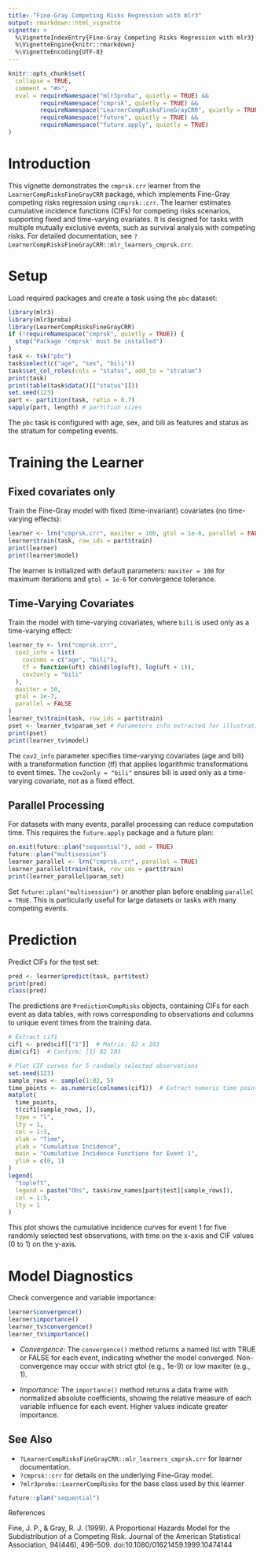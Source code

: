 ```yaml
---
title: "Fine-Gray Competing Risks Regression with mlr3"
output: rmarkdown::html_vignette
vignette: >
  %\VignetteIndexEntry{Fine-Gray Competing Risks Regression with mlr3}
  %\VignetteEngine{knitr::rmarkdown}
  %\VignetteEncoding{UTF-8}
---
```


```r
knitr::opts_chunk$set(
  collapse = TRUE,
  comment = "#>",
  eval = requireNamespace("mlr3proba", quietly = TRUE) &&
         requireNamespace("cmprsk", quietly = TRUE) &&
         requireNamespace("LearnerCompRisksFineGrayCRR", quietly = TRUE) &&
         requireNamespace("future", quietly = TRUE) &&
         requireNamespace("future.apply", quietly = TRUE)
)
```

# Introduction

This vignette demonstrates the `cmprsk.crr` learner from
the `LearnerCompRisksFineGrayCRR` package, which implements
Fine-Gray competing risks regression using `cmprsk::crr`. 
The learner estimates cumulative incidence functions (CIFs)
for competing risks scenarios, supporting fixed and time-varying
ovariates. It is designed for tasks with multiple mutually exclusive events,
such as survival analysis with competing risks. For detailed documentation, 
see `?LearnerCompRisksFineGrayCRR::mlr_learners_cmprsk.crr`.

# Setup

Load required packages and create a task using the `pbc` dataset:

```r
library(mlr3)
library(mlr3proba)
library(LearnerCompRisksFineGrayCRR)
if (!requireNamespace("cmprsk", quietly = TRUE)) {
  stop("Package 'cmprsk' must be installed")
}
task <- tsk("pbc")
task$select(c("age", "sex", "bili"))
task$set_col_roles(cols = "status", add_to = "stratum")
print(task)
print(table(task$data()[["status"]]))
set.seed(123)
part <- partition(task, ratio = 0.7)
sapply(part, length) # partition sizes

```

The `pbc` task is configured with age, sex, and bili as features and status
as the stratum for competing events.




# Training the Learner

## Fixed covariates only


Train the Fine-Gray model with fixed (time-invariant) covariates (no time-varying effects):

```r
learner <- lrn("cmprsk.crr", maxiter = 100, gtol = 1e-6, parallel = FALSE)
learner$train(task, row_ids = part$train)
print(learner)
print(learner$model)
```

The learner is initialized with default parameters: 
`maxiter = 100` for maximum iterations and `gtol = 1e-6`
for convergence tolerance.




## Time-Varying Covariates

Train the model with time-varying covariates, where `bili` is used only
as a time-varying effect:

```r
learner_tv <- lrn("cmprsk.crr",
  cov2_info = list(
    cov2nms = c("age", "bili"),
    tf = function(uft) cbind(log(uft), log(uft + 1)),
    cov2only = "bili"
  ),
  maxiter = 50,
  gtol = 1e-7,
  parallel = FALSE
)
learner_tv$train(task, row_ids = part$train)
pset <- learner_tv$param_set # Parameters info extracted for illustration
print(pset)
print(learner_tv$model)

```


The `cov2_info` parameter specifies time-varying covariates (age and bili)
with a transformation function (tf) that applies logarithmic transformations
to event times. The `cov2only = "bili"` ensures bili is used only 
as a time-varying covariate, not as a fixed effect.

## Parallel Processing

For datasets with many events, parallel processing can reduce computation time.
This requires the `future.apply` package and a future plan:

```r
on.exit(future::plan("sequential"), add = TRUE)
future::plan("multisession")
learner_parallel <- lrn("cmprsk.crr", parallel = TRUE)
learner_parallel$train(task, row_ids = part$train)
print(learner_parallel$param_set)
```

Set `future::plan("multisession")` or another plan before enabling 
`parallel = TRUE`. This is particularly useful for large datasets 
or tasks with many competing events.




# Prediction

Predict CIFs for the test set:

```r
pred <- learner$predict(task, part$test)
print(pred)
class(pred)

```

The predictions are `PredictionCompRisks` objects, containing CIFs for each event as 
data tables, with rows corresponding to observations and columns to unique event
times from the training data.


```r

# Extract cif1
cif1 <- pred$cif[["1"]]  # Matrix: 82 x 103
dim(cif1)  # Confirm: [1] 82 103

# Plot CIF curves for 5 randomly selected observations
set.seed(123)
sample_rows <- sample(1:82, 5)
time_points <- as.numeric(colnames(cif1))  # Extract numeric time points
matplot(
  time_points,
  t(cif1[sample_rows, ]),
  type = "l",
  lty = 1,
  col = 1:5,
  xlab = "Time",
  ylab = "Cumulative Incidence",
  main = "Cumulative Incidence Functions for Event 1",
  ylim = c(0, 1)
)
legend(
  "topleft",
  legend = paste("Obs", task$row_names[part$test][sample_rows]),
  col = 1:5,
  lty = 1
)
```

This plot shows the cumulative incidence curves for event 1 
for five randomly selected test observations, 
with time on the x-axis and CIF values (0 to 1) on the y-axis.



# Model Diagnostics

Check convergence and variable importance:

```r
learner$convergence()
learner$importance()
learner_tv$convergence()
learner_tv$importance()

```

* *Convergence:* The `convergence()` method returns a named list with TRUE or FALSE 
for each event, indicating whether the model converged. Non-convergence may occur
with strict gtol (e.g., 1e-9) or low maxiter (e.g., 1).

* *Importance:* The `importance()` method returns a data frame with normalized absolute coefficients, 
showing the relative measure of each variable influence for each event. Higher values indicate greater
importance.

## See Also

* `?LearnerCompRisksFineGrayCRR::mlr_learners_cmprsk.crr` for learner documentation.
* `?cmprsk::crr` for details on the underlying Fine-Gray model.
* `?mlr3proba::LearnerCompRisks` for the base class used by this learner


```r
future::plan("sequential")
```




References

Fine, J. P., & Gray, R. J. (1999). A Proportional Hazards Model for the Subdistribution of a Competing Risk. Journal of the American Statistical Association, 94(446), 496--509. doi:10.1080/01621459.1999.10474144







